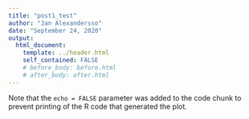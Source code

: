 ```yaml
---
title: "post1_test"
author: "Jan Alexandersso"
date: "September 24, 2020"
output: 
  html_document:
    template: ../header.html
    self_contained: FALSE
    # before_body: before.html
    # after_body: after.html
---
```



Note that the `echo = FALSE` parameter was added to the code chunk to prevent printing of the R code that generated the plot.
